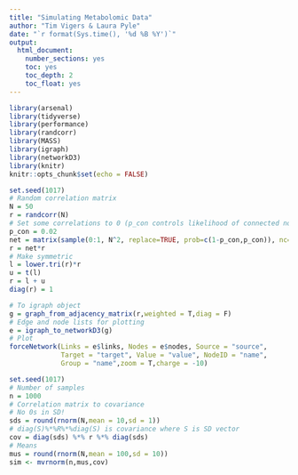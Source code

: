 ```yaml
---
title: "Simulating Metabolomic Data"
author: "Tim Vigers & Laura Pyle"
date: "`r format(Sys.time(), '%d %B %Y')`"
output:
  html_document:
    number_sections: yes
    toc: yes
    toc_depth: 2
    toc_float: yes
---
```


```r
library(arsenal)
library(tidyverse)
library(performance)
library(randcorr)
library(MASS)
library(igraph)
library(networkD3)
library(knitr)
knitr::opts_chunk$set(echo = FALSE)
```

```r
set.seed(1017)
# Random correlation matrix
N = 50
r = randcorr(N)
# Set some correlations to 0 (p_con controls likelihood of connected nodes)
p_con = 0.02
net = matrix(sample(0:1, N^2, replace=TRUE, prob=c(1-p_con,p_con)), nc=N)
r = net*r
# Make symmetric
l = lower.tri(r)*r
u = t(l)
r = l + u
diag(r) = 1
```

```r
# To igraph object
g = graph_from_adjacency_matrix(r,weighted = T,diag = F)
# Edge and node lists for plotting
e = igraph_to_networkD3(g)
# Plot
forceNetwork(Links = e$links, Nodes = e$nodes, Source = "source",
             Target = "target", Value = "value", NodeID = "name",
             Group = "name",zoom = T,charge = -10)
```

```r
set.seed(1017)
# Number of samples
n = 1000
# Correlation matrix to covariance
# No 0s in SD!
sds = round(rnorm(N,mean = 10,sd = 1))
# diag(S)%*%R%*%diag(S) is covariance where S is SD vector
cov = diag(sds) %*% r %*% diag(sds)
# Means
mus = round(rnorm(N,mean = 100,sd = 10))
sim <- mvrnorm(n,mus,cov) 
```
